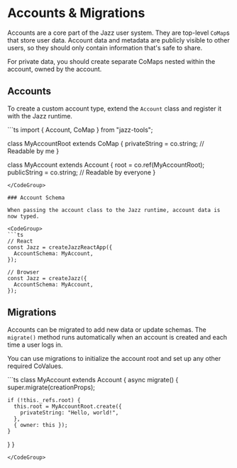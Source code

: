 
# Accounts & Migrations

Accounts are a core part of the Jazz user system. They are top-level `CoMap`s that store user data. Account data and metadata are publicly visible to other users, so they should only contain information that's safe to share.

For private data, you should create separate CoMaps nested within the account, owned by the account.

## Accounts

To create a custom account type, extend the `Account` class and register it with the Jazz runtime.

<CodeGroup>
```ts
import { Account, CoMap } from "jazz-tools"; 

class MyAccountRoot extends CoMap {
  privateString = co.string; // Readable by me
}

class MyAccount extends Account {
  root = co.ref(MyAccountRoot);
  publicString = co.string; // Readable by everyone
}
```
</CodeGroup>

### Account Schema

When passing the account class to the Jazz runtime, account data is now typed.

<CodeGroup>
```ts
// React
const Jazz = createJazzReactApp({
  AccountSchema: MyAccount,
});

// Browser
const Jazz = createJazz({
  AccountSchema: MyAccount,
});
```
</CodeGroup>

## Migrations

Accounts can be migrated to add new data or update schemas. The `migrate()` method runs automatically when an account is created and each time a user logs in.

You can use migrations to initialize the account root and set up any other required CoValues.


<CodeGroup>
```ts
class MyAccount extends Account {
  async migrate() {
    super.migrate(creationProps);

    if (!this._refs.root) {
      this.root = MyAccountRoot.create({
        privateString: "Hello, world!",
      },
      { owner: this });
    }
  }
}
```
</CodeGroup>